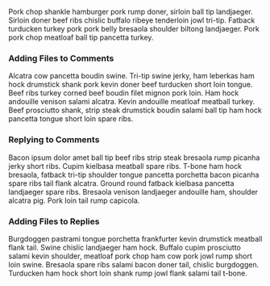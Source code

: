 Pork chop shankle hamburger pork rump doner, sirloin ball tip landjaeger. Sirloin doner beef ribs chislic buffalo ribeye tenderloin jowl tri-tip. Fatback turducken turkey pork pork belly bresaola shoulder biltong landjaeger. Pork pork chop meatloaf ball tip pancetta turkey.

### Adding Files to Comments

Alcatra cow pancetta boudin swine. Tri-tip swine jerky, ham leberkas ham hock drumstick shank pork kevin doner beef turducken short loin tongue. Beef ribs turkey corned beef boudin filet mignon pork loin. Ham hock andouille venison salami alcatra. Kevin andouille meatloaf meatball turkey. Beef prosciutto shank, strip steak drumstick boudin salami ball tip ham hock pancetta tongue short loin spare ribs.

### Replying to Comments

Bacon ipsum dolor amet ball tip beef ribs strip steak bresaola rump picanha jerky short ribs. Cupim kielbasa meatball spare ribs. T-bone ham hock bresaola, fatback tri-tip shoulder tongue pancetta porchetta bacon picanha spare ribs tail flank alcatra. Ground round fatback kielbasa pancetta landjaeger spare ribs. Bresaola venison landjaeger andouille ham, shoulder alcatra pig. Pork loin tail rump capicola.

### Adding Files to Replies

Burgdoggen pastrami tongue porchetta frankfurter kevin drumstick meatball flank tail. Swine chislic landjaeger ham hock. Buffalo cupim prosciutto salami kevin shoulder, meatloaf pork chop ham cow pork jowl rump short loin swine. Bresaola spare ribs salami bacon doner tail, chislic burgdoggen. Turducken ham hock short loin shank rump jowl flank salami tail t-bone.
